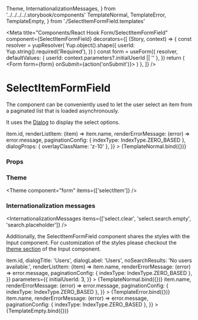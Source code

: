   Theme,
  InternationalizationMessages,
} from '../../../../.storybook/components'
  TemplateNormal,
  TemplateError,
  TemplateEmpty,
} from './SelectItemFormField.templates'

<Meta
  title="Components/React Hook Form/SelectItemFormField"
  component={SelectItemFormField}
  decorators={[
    (Story, context) => {
      const resolver = yupResolver(
        Yup.object().shape({
          userId: Yup.string().required('Required'),
        })
      )
      const form = useForm({
        resolver,
        defaultValues: { userId: context.parameters?.initialUserId || '' },
      })
      return (
        <Form form={form} onSubmit={action('onSubmit')}>
          <Story />
        </Form>
      )
    },
  ]}
/>

# SelectItemFormField

The component can be conveniently used to let the user select an item from a paginated list that is loaded asynchronously.

It uses the [Dialog](/docs/components-dialog-dialog--default) to display the select options.

<Canvas>
  <Story
    name="Default"
    args={{
      id: 'userId',
      name: 'userId',
      label: 'SelectUser',
      placeholder: 'User',
      dialogTitle: 'Users',
      dialogLabel: 'Users',
      noSearchResults: 'No users available.',
      extractIdFromItem: (item) => item.id,
      renderListItem: (item) => item.name,
      renderErrorMessage: (error) => error.message,
      paginationConfig: { indexType: IndexType.ZERO_BASED },
      dialogProps: { overlayClassName: 'z-10' },
    }}
  >
    {TemplateNormal.bind({})}
  </Story>
</Canvas>

### Props

<ArgsTable story="Default" />

### Theme

<Theme component="form" items={['selectItem']} />

### Internationalization messages

<InternationalizationMessages
  items={['select.clear', 'select.search.empty', 'search.placeholder']}
/>

Additionally, the SelectItemFormField component shares the styles with the Input component.
For customization of the styles please checkout the [theme section](/docs/components-form-input--default-story#theme) of the Input component.

<Canvas>
  <Story
    name="With initial item"
    args={{
      id: 'userId',
      name: 'userId',
      label: 'SelectUser',
      placeholder: 'User',
      initialItem: { id: 3, name: 'User 3' },
      extractIdFromItem: (item) => item.id,
      dialogTitle: 'Users',
      dialogLabel: 'Users',
      noSearchResults: 'No users available.',
      renderListItem: (item) => item.name,
      renderErrorMessage: (error) => error.message,
      paginationConfig: { indexType: IndexType.ZERO_BASED },
    }}
    parameters={{
      initialUserId: 3,
    }}
  >
    {TemplateNormal.bind({})}
  </Story>
</Canvas>

<Canvas>
  <Story
    name="Error"
    args={{
      id: 'userId',
      name: 'userId',
      label: 'SelectUser',
      placeholder: 'User',
      dialogTitle: 'Users',
      dialogLabel: 'Users',
      noSearchResults: 'No users available.',
      renderListItem: (item) => item.name,
      renderErrorMessage: (error) => error.message,
      paginationConfig: { indexType: IndexType.ZERO_BASED },
    }}
  >
    {TemplateError.bind({})}
  </Story>
</Canvas>

<Canvas>
  <Story
    name="Empty list"
    args={{
      id: 'userId',
      name: 'userId',
      label: 'SelectUser',
      placeholder: 'User',
      dialogTitle: 'Users',
      dialogLabel: 'Users',
      noSearchResults: 'No users available.',
      renderListItem: (item) => item.name,
      renderErrorMessage: (error) => error.message,
      paginationConfig: { indexType: IndexType.ZERO_BASED },
    }}
  >
    {TemplateEmpty.bind({})}
  </Story>
</Canvas>
